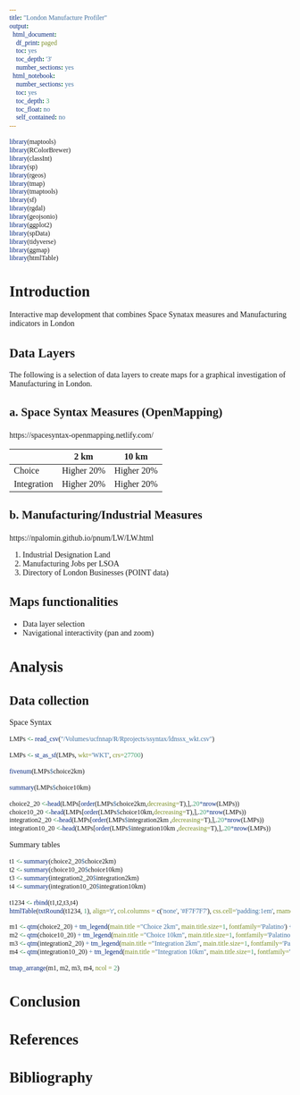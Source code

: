 ```yaml
---
title: "London Manufacture Profiler"
output:
  html_document:
    df_print: paged
    toc: yes
    toc_depth: '3'
    number_sections: yes
  html_notebook:
    number_sections: yes
    toc: yes
    toc_depth: 3
    toc_float: no
    self_contained: no
---
```

<style>
* {
  font-family: "Palatino"
}

h1{
    font-size: 190%
}

h2{
    font-size: 160%
}

h3{
    font-size: 150%
}

h4{
    font-size: 130%
}

h5{
    font-size: 110%
}

h6{
    font-size: 90%
}
</style>

```r
library(maptools)
library(RColorBrewer)
library(classInt)
library(sp)
library(rgeos)
library(tmap)
library(tmaptools)
library(sf)
library(rgdal)
library(geojsonio)
library(ggplot2)
library(spData)
library(tidyverse)
library(ggmap)
library(htmlTable)
```

# Introduction

Interactive map development that combines Space Synatax measures and Manufacturing indicators in London

## Data Layers
The following is a selection of data layers to create maps for a graphical investigation of Manufacturing in London.

### a. Space Syntax Measures (OpenMapping)
https://spacesyntax-openmapping.netlify.com/

| | 2 km |10 km |
|:---|---|---|
| Choice | Higher 20% | Higher 20% |
| Integration| Higher 20% | Higher 20% |

### b. Manufacturing/Industrial Measures
https://npalomin.github.io/pnum/LW/LW.html 

1. Industrial Designation Land
2. Manufacturing Jobs per LSOA
3. Directory of London Businesses (POINT data)

##  Maps functionalities

- Data layer selection
- Navigational interactivity (pan and zoom)

# Analysis

## Data collection

Space Syntax
```r
LMPs <- read_csv("/Volumes/ucfnnap/R/Rprojects/ssyntax/ldnssx_wkt.csv")
```

```r
LMPs <- st_as_sf(LMPs, wkt='WKT', crs=27700)
```

```r
fivenum(LMPs$choice2km)
```

```r
summary(LMPs$choice10km)
```
```r
choice2_20 <-head(LMPs[order(LMPs$choice2km,decreasing=T),],.20*nrow(LMPs))
choice10_20 <-head(LMPs[order(LMPs$choice10km,decreasing=T),],.20*nrow(LMPs))
integration2_20 <-head(LMPs[order(LMPs$integration2km ,decreasing=T),],.20*nrow(LMPs))
integration10_20 <-head(LMPs[order(LMPs$integration10km ,decreasing=T),],.20*nrow(LMPs))
```

Summary tables
```r
t1 <- summary(choice2_20$choice2km)
t2 <- summary(choice10_20$choice10km)
t3 <- summary(integration2_20$integration2km)
t4 <- summary(integration10_20$integration10km)
```

```r
t1234 <- rbind(t1,t2,t3,t4)
htmlTable(txtRound(t1234, 1), align='r', col.columns = c('none', '#F7F7F7'), css.cell='padding:1em', rnames = c("Choice 2km", "Choice 10km", "Integration 2km", "Integration 10km"), caption="Summary of highest 20% values of Choice and Integration (n=23409)")
```

```r
m1 <- qtm(choice2_20) + tm_legend(main.title ="Choice 2km", main.title.size=1, fontfamily='Palatino') + tm_layout(frame=F, main.title.position = "center")
m2 <- qtm(choice10_20) + tm_legend(main.title ="Choice 10km", main.title.size=1, fontfamily='Palatino') + tm_layout(frame=F, main.title.position = "center")
m3 <- qtm(integration2_20) + tm_legend(main.title ="Integration 2km", main.title.size=1, fontfamily='Palatino') + tm_layout(frame=F, main.title.position = "center")
m4 <- qtm(integration10_20) + tm_legend(main.title ="Integration 10km", main.title.size=1, fontfamily='Palatino') + tm_layout(frame=F, main.title.position = "center")
```

```r
tmap_arrange(m1, m2, m3, m4, ncol = 2)
```


# Conclusion

# References

# Bibliography
